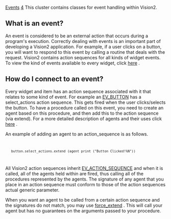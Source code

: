 [[Property:title|Events]]
[[Property:weight|4]]
This cluster contains classes for event handling within Vision2.

==What is an event?==

An event is considered to be an external action that occurs during a program's execution. Correctly dealing with events is an important part of developing a Vision2 application. For example, if a user clicks on a button, you will want to respond to this event by calling a routine that deals with the request. Vision2 contains action sequences for all kinds of widget events. To view the kind of events available to every widget, click [[ref:libraries/vision2/reference/ev_widget_action_sequences_chart|here]] . 

==How do I connect to an event?==

Every widget and item has an action sequence associated with it that relates to some kind of event. For example an [[ref:libraries/vision2/reference/ev_button_chart|EV_BUTTON]]  has a select_actions action sequence. This gets fired when the user clicks/selects the button. To have a procedure called on this event, you need to create an agent based on this procedure, and then add this to the action sequence (via extend). For a more detailed description of agents and their uses click [[11 Agents|here]] . 

An example of adding an agent to an action_sequence is as follows. 
<code>
	button.select_actions.extend (agent print ("Button Clicked!%N")) 
</code>

All Vision2 action sequences inherit [[ref:libraries/vision2/reference/ev_action_sequence_chart|EV_ACTION_SEQUENCE]]  and when it is called, all of the agents held within are fired, thus calling all of the procedures represented by the agents. The signature of any agent that you place in an action sequence must conform to those of the action sequences actual generic parameter. 

When you want an agent to be called from a certain action sequence and the signatures do not match, you may use [[ref:libraries/vision2/reference/ev_action_sequence_chart|force_extend]] . This will call your agent but has no guarantees on the arguments passed to your procedure. 




